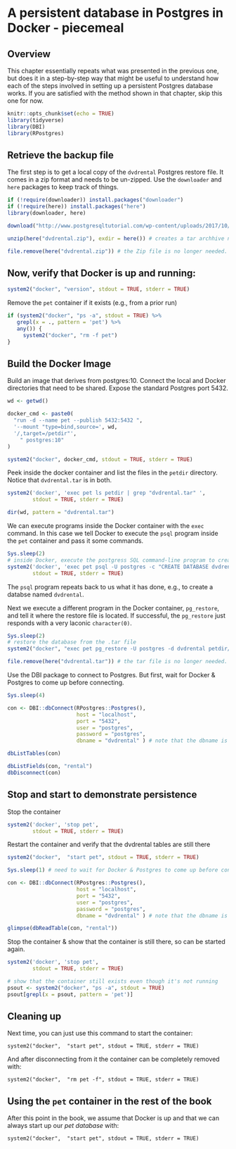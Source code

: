 # A persistent database in Postgres in Docker - piecemeal

## Overview

This chapter essentially repeats what was presented in the previous one, but does it in a step-by-step way that might be useful to understand how each of the steps involved in setting up a persistent Postgres database works.  If you are satisfied with the method shown in that chapter, skip this one for now.

```r
knitr::opts_chunk$set(echo = TRUE)
library(tidyverse)
library(DBI)
library(RPostgres)
```
## Retrieve the backup file

The first step is to get a local copy of the `dvdrental` Postgres restore file.  It comes in a zip format and needs to be un-zipped.  Use the `downloader` and `here` packages to keep track of things.
```r
if (!require(downloader)) install.packages("downloader")
if (!require(here)) install.packages("here")
library(downloader, here)

download("http://www.postgresqltutorial.com/wp-content/uploads/2017/10/dvdrental.zip", destfile = here("dvdrental.zip"))

unzip(here("dvdrental.zip"), exdir = here()) # creates a tar archhive named "dvdrental.tar"

file.remove(here("dvdrental.zip")) # the Zip file is no longer needed.

```

## Now, verify that Docker is up and running:
```r

system2("docker", "version", stdout = TRUE, stderr = TRUE)
```

Remove the `pet` container if it exists (e.g., from a prior run)
```r
if (system2("docker", "ps -a", stdout = TRUE) %>% 
   grepl(x = ., pattern = 'pet') %>% 
   any()) {
     system2("docker", "rm -f pet")
}
```

## Build the Docker Image

Build an image that derives from postgres:10.  Connect the local and Docker directories that need to be shared.  Expose the standard Postgres port 5432.
```r
wd <- getwd()

docker_cmd <- paste0(
  "run -d --name pet --publish 5432:5432 ",
  '--mount "type=bind,source=', wd,
  '/,target=/petdir"',
    " postgres:10"
)

system2("docker", docker_cmd, stdout = TRUE, stderr = TRUE)
```

Peek inside the docker container and list the files in the `petdir` directory.  Notice that `dvdrental.tar` is in both.
```r
system2('docker', 'exec pet ls petdir | grep "dvdrental.tar" ',
        stdout = TRUE, stderr = TRUE)

dir(wd, pattern = "dvdrental.tar")
```

We can execute programs inside the Docker container with the `exec` command.  In this case we tell Docker to execute the `psql` program inside the `pet` container and pass it some commands.
```r
Sys.sleep(2)
# inside Docker, execute the postgress SQL command-line program to create the dvdrental database:
system2('docker', 'exec pet psql -U postgres -c "CREATE DATABASE dvdrental;"',
        stdout = TRUE, stderr = TRUE)
```
The `psql` program repeats back to us what it has done, e.g., to create a databse named `dvdrental`.

Next we execute a different program in the Docker container, `pg_restore`, and tell it where the restore file is located.  If successful, the `pg_restore` just responds with a very laconic `character(0)`.
```r
Sys.sleep(2)
# restore the database from the .tar file
system2("docker", "exec pet pg_restore -U postgres -d dvdrental petdir/dvdrental.tar", stdout = TRUE, stderr = TRUE)

file.remove(here("dvdrental.tar")) # the tar file is no longer needed.
```

Use the DBI package to connect to Postgres.  But first, wait for Docker & Postgres to come up before connecting.
```r

Sys.sleep(4) 

con <- DBI::dbConnect(RPostgres::Postgres(),
                      host = "localhost",
                      port = "5432",
                      user = "postgres",
                      password = "postgres",
                      dbname = "dvdrental" ) # note that the dbname is specified

dbListTables(con)

dbListFields(con, "rental")
dbDisconnect(con)
```
## Stop and start to demonstrate persistence

Stop the container
```r
system2('docker', 'stop pet',
        stdout = TRUE, stderr = TRUE)
```
Restart the container and verify that the dvdrental tables are still there
```r

system2("docker",  "start pet", stdout = TRUE, stderr = TRUE)

Sys.sleep(1) # need to wait for Docker & Postgres to come up before connecting.

con <- DBI::dbConnect(RPostgres::Postgres(),
                      host = "localhost",
                      port = "5432",
                      user = "postgres",
                      password = "postgres",
                      dbname = "dvdrental" ) # note that the dbname is specified

glimpse(dbReadTable(con, "rental"))

```

Stop the container & show that the container is still there, so can be started again.
```r
system2('docker', 'stop pet',
        stdout = TRUE, stderr = TRUE)

# show that the container still exists even though it's not running
psout <- system2("docker", "ps -a", stdout = TRUE)
psout[grepl(x = psout, pattern = 'pet')]
```

## Cleaning up

Next time, you can just use this command to start the container:

`system2("docker",  "start pet", stdout = TRUE, stderr = TRUE)`

And after disconnecting from it the container can be completely removed with:

`system2("docker",  "rm pet -f", stdout = TRUE, stderr = TRUE)`

## Using the `pet` container in the rest of the book

After this point in the book, we assume that Docker is up and that we can always start up our *pet database* with:

`system2("docker",  "start pet", stdout = TRUE, stderr = TRUE)`
